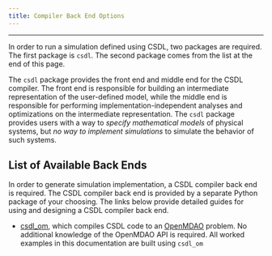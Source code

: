 ```yaml
---
title: Compiler Back End Options
---
```


------------------------------------------------------------------------

In order to run a simulation defined using CSDL, two packages are
required.
The first package is `csdl`.
The second package comes from the list at the end of this page.

The `csdl` package provides the front end and middle end for the CSDL
compiler.
The front end is responsible for building an intermediate representation
of the user-defined model, while the middle end is responsible for
performing implementation-independent analyses and optimizations on the
intermediate representation.
The `csdl` package provides users with a way to *specify mathematical
models* of physical systems, but _no way to implement simulations_ to
simulate the behavior of such systems.

## List of Available Back Ends

In order to generate simulation implementation, a CSDL compiler
back end is required.
The CSDL compiler back end is provided by a separate Python package of
your choosing.
The links below provide detailed guides for using and designing a CSDL
compiler back end.

- [csdl_om](https://github.com/lsdolab/csdl_om), which compiles CSDL
  code to an [OpenMDAO](https://openmdao.org) problem.
  No additional knowledge of the OpenMDAO API is required.
  All worked examples in this documentation are built using `csdl_om`
